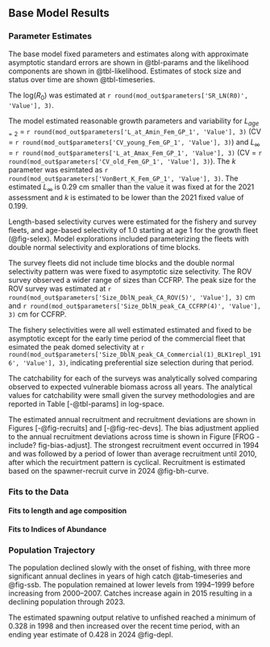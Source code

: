 ## Base Model Results

### Parameter Estimates

The base model fixed parameters and estimates along with approximate asymptotic standard errors are shown in @tbl-params and the likelihood components are shown in @tbl-likelihood. Estimates of stock size and status over time are shown  @tbl-timeseries. 

The log($R_0$) was estimated at `r round(mod_out$parameters['SR_LN(R0)', 'Value'], 3)`.

The model estimated reasonable growth parameters and variability for 
$L_{age=2}$ = `r round(mod_out$parameters['L_at_Amin_Fem_GP_1', 'Value'], 3)` 
(CV = `r round(mod_out$parameters['CV_young_Fem_GP_1', 'Value'], 3)`) and 
$L_{\infty}$ = `r round(mod_out$parameters['L_at_Amax_Fem_GP_1', 'Value'], 3)` 
(CV = `r round(mod_out$parameters['CV_old_Fem_GP_1', 'Value'], 3)`).  The $k$ parameter was esimtated as 
`r round(mod_out$parameters['VonBert_K_Fem_GP_1', 'Value'], 3)`. The estimated $L_{\infty}$ is 0.29 cm smaller than the value it was fixed at for the 2021 assessment and $k$ is estimated to be lower than the 2021 fixed value of 0.199.

Length-based selectivity curves were estimated for the fishery and survey fleets, and age-based selectivity of 1.0 starting at age 1 for the growth fleet (@fig-selex). Model explorations included parameterizing the fleets with double normal selectivity and explorations of time blocks. 

The survey fleets did not include time blocks and the double normal selectivity pattern was were fixed to asymptotic size selectivity.  The ROV survey observed a wider range of sizes than CCFRP.  The peak size for the ROV survey was estimated at
`r round(mod_out$parameters['Size_DblN_peak_CA_ROV(5)', 'Value'], 3)` cm and 
`r round(mod_out$parameters['Size_DblN_peak_CA_CCFRP(4)', 'Value'], 3)` cm for CCFRP.

The fishery selectivities were all well estimated estimated and fixed to be asymptotic except for the early time period of the commercial fleet that esimated the peak domed selectivity at `r round(mod_out$parameters['Size_DblN_peak_CA_Commercial(1)_BLK1repl_1916', 'Value'], 3)`, indicating preferential size selection during that period.


The catchability for each of the surveys was analytically solved comparing observed to expected vulnerable biomass across all years. The analytical values for catchability were small given the survey methodologies and are reported in Table [-@tbl-params] in log-space.

The estimated annual recruitment and recruitment deviations are shown in  Figures [-@fig-recruits] and [-@fig-rec-devs]. The bias adjustment applied to the annual recruitment deviations across time is shown in Figure [FROG - include? fig-bias-adjust]. The strongest recruitment event occurred in 1994 and was followed by a period of lower than average recruitment until 2010, after which the recuirtment pattern is cyclical. Recruitment is estimated based on the spawner-recruit curve in 2024  @fig-bh-curve. 

### Fits to the Data

#### Fits to length and age composition


#### Fits to Indices of Abundance

<!-- Residual analysis for the base-run configuration, e.g., residual plots, time series plots of observed and predicted values, etc.   -->

### Population Trajectory

The population declined slowly with the onset of fishing, with three more significant annual declines in years of high catch @tab-timeseries and @fig-ssb. The population remained at lower levels from 1994--1999 before increasing from 2000--2007. Catches increase again in 2015 resulting in a declining population through 2023.  

The estimated spawning output relative to unfished reached a minimum of 0.328 in 1998 and then increased over the recent time period, with an ending year estimate of 0.428 in 2024 @fig-depl.

<!-- Time-series of total biomass, summary biomass, and spawning biomass (and/or spawning output), depletion relative to B0, recruitment and fishing mortality (1-SPR) (or exploitation rate estimates if fishing mortality not available) (table and figures).  -->
